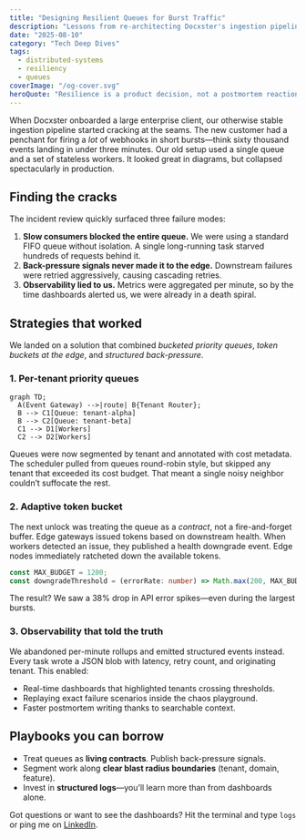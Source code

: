 ```yaml
---
title: "Designing Resilient Queues for Burst Traffic"
description: "Lessons from re-architecting Docxster's ingestion pipeline to withstand a million events per day."
date: "2025-08-10"
category: "Tech Deep Dives"
tags:
  - distributed-systems
  - resiliency
  - queues
coverImage: "/og-cover.svg"
heroQuote: "Resilience is a product decision, not a postmortem reaction."
---
```


When Docxster onboarded a large enterprise client, our otherwise stable ingestion pipeline started cracking at the seams. The new customer had a penchant for firing a *lot* of webhooks in short bursts—think sixty thousand events landing in under three minutes. Our old setup used a single queue and a set of stateless workers. It looked great in diagrams, but collapsed spectacularly in production.

## Finding the cracks

The incident review quickly surfaced three failure modes:

1. **Slow consumers blocked the entire queue.** We were using a standard FIFO queue without isolation. A single long-running task starved hundreds of requests behind it.
2. **Back-pressure signals never made it to the edge.** Downstream failures were retried aggressively, causing cascading retries.
3. **Observability lied to us.** Metrics were aggregated per minute, so by the time dashboards alerted us, we were already in a death spiral.

## Strategies that worked

We landed on a solution that combined *bucketed priority queues*, *token buckets at the edge*, and *structured back-pressure*.

### 1. Per-tenant priority queues

```mermaid
graph TD;
  A(Event Gateway) -->|route| B{Tenant Router};
  B --> C1[Queue: tenant-alpha]
  B --> C2[Queue: tenant-beta]
  C1 --> D1[Workers]
  C2 --> D2[Workers]
```

Queues were now segmented by tenant and annotated with cost metadata. The scheduler pulled from queues round-robin style, but skipped any tenant that exceeded its cost budget. That meant a single noisy neighbor couldn’t suffocate the rest.

### 2. Adaptive token bucket

The next unlock was treating the queue as a *contract*, not a fire-and-forget buffer. Edge gateways issued tokens based on downstream health. When workers detected an issue, they published a health downgrade event. Edge nodes immediately ratcheted down the available tokens.

```ts
const MAX_BUDGET = 1200;
const downgradeThreshold = (errorRate: number) => Math.max(200, MAX_BUDGET * (1 - errorRate));
```

The result? We saw a 38% drop in API error spikes—even during the largest bursts.

### 3. Observability that told the truth

We abandoned per-minute rollups and emitted structured events instead. Every task wrote a JSON blob with latency, retry count, and originating tenant. This enabled:

- Real-time dashboards that highlighted tenants crossing thresholds.
- Replaying exact failure scenarios inside the chaos playground.
- Faster postmortem writing thanks to searchable context.

## Playbooks you can borrow

- Treat queues as **living contracts**. Publish back-pressure signals.
- Segment work along **clear blast radius boundaries** (tenant, domain, feature).
- Invest in **structured logs**—you’ll learn more than from dashboards alone.

Got questions or want to see the dashboards? Hit the terminal and type `logs` or ping me on [LinkedIn](https://www.linkedin.com/in/devanshdubey1).
